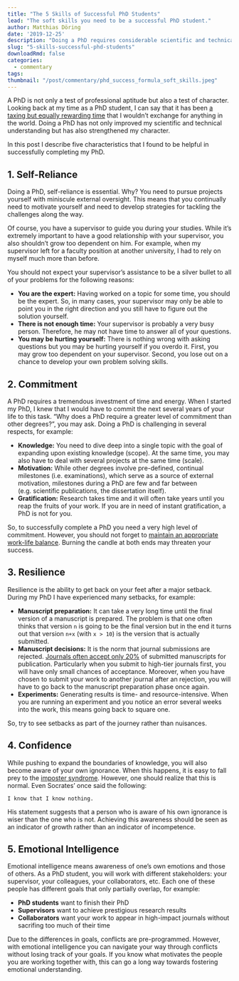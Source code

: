 ```yaml
---
title: "The 5 Skills of Successful PhD Students"
lead: "The soft skills you need to be a successful PhD student."
author: Matthias Döring
date: '2019-12-25'
description: "Doing a PhD requires considerable scientific and technical skills. To be a successful PhD student, these hard skills must be complemented by an array of soft skills. In this post, I delineate what I find are the most important soft skills for PhD students." 
slug: "5-skills-successful-phd-students"
downloadRmd: false
categories:
  - commentary
tags:
thumbnail: "/post/commentary/phd_success_formula_soft_skills.jpeg"
---
```


A PhD is not only a test of professional aptitude but also a test of character. 
Looking back at my time as a PhD student, I can say that it has been [a taxing but equally rewarding time](https://medium.com/darius-foroux/the-purpose-of-life-is-not-happiness-its-usefulness-65064d0cdd59) that I wouldn't exchange for anything in the world. Doing a PhD has not only improved my scientific and technical understanding but has also strengthened my character.

In this post I describe five characteristics that I found to be helpful in successfully completing my PhD. 

## 1. Self-Reliance

Doing a PhD, self-reliance is essential. Why? You need to pursue projects yourself with miniscule external oversight. This means that you continually need to motivate yourself and need to develop strategies for tackling the challenges along the way.

Of course, you have a supervisor to guide you during your studies. While it's extremely important to have a good relationship with your supervisor, you also shouldn't grow too dependent on him. For example, when my supervisor left for a faculty position at another university, I had to rely on myself much more than before. 

You should not expect your supervisor's assistance to be a silver bullet to all of your problems for the following reasons:

* **You are the expert:** Having worked on a topic for some time, you should be the expert. So, in many cases, your supervisor may only be able to point you in the right direction and you still have to figure out the solution yourself.
* **There is not enough time:** Your supervisor is probably a very busy person. Therefore, he may not have time to answer all of your questions.
* **You may be hurting yourself:** There is nothing wrong with asking questions but you may be hurting yourself if you overdo it. First, you may grow too dependent on your supervisor. Second, you lose out on a chance to develop your own problem solving skills.

## 2. Commitment

A PhD requires a tremendous investment of time and energy. When I started my PhD, I knew that I would have to commit the next several years of your life to this task. "Why does a PhD require a greater level of commitment than other degrees?", you may ask. Doing a PhD is challenging in several respects, for example:

* **Knowledge:** You need to dive deep into a single topic with the goal of expanding upon existing knowledge (scope). At the same time, you may also have to deal with several projects at the same time (scale).
* **Motivation:** While other degrees involve pre-defined, continual milestones (i.e. examinations), which serve as a source of external motivation, milestones during a PhD are few and far between (e.g. scientific publications, the dissertation itself).
* **Gratification:** Research takes time and it will often take years until you reap the fruits of your work. If you are in need of instant gratification, a PhD is not for you.

So, to successfully complete a PhD you need a very high level of commitment. However, you should not forget to [maintain an appropriate work-life balance](https://medium.com/the-mission/how-to-achieve-work-life-balance-in-3-hard-steps-451488ffa620). Burning the candle at both ends may threaten your success.

## 3. Resilience

Resilience is the ability to get back on your feet after a major setback. During my PhD I have experienced many setbacks, for example:

* **Manuscript preparation:** It can take a very long time until the final version of a manuscript is prepared. The problem is that one often thinks that version `n` is going to be the final version but in the end it turns out that version `n+x` (with `x > 10`) is the version that is actually submitted. 
* **Manuscript decisions:** It is the norm that journal submissions are rejected. [Journals often accept only 20%](https://www.sciencedirect.com/science/article/abs/pii/S1751157713000710) of submitted manuscripts for publication. Particularly when you submit to high-tier journals first, you will have only small chances of acceptance. Moreover, when you have chosen to submit your work to another journal after an rejection, you will have to go back to the manuscript preparation phase once again.
* **Experiments:** Generating results is time- and resource-intensive. When you are running an experiment and you notice an error several weeks into the work, this means going back to square one.

So, try to see setbacks as part of the journey rather than nuisances.

## 4. Confidence

While pushing to expand the boundaries of knowledge, you will also become aware of your own ignorance. When this happens, it is easy to fall prey to the [imposter syndrome](https://www.youtube.com/watch?v=eqhUHyVpAwE). However, one should realize that this is normal. Even Socrates' once said the following:

    I know that I know nothing.

His statement suggests that a person who is aware of his own ignorance is wiser than the one who is not. Achieving this awareness should be seen as an indicator of growth rather than an indicator of incompetence.

## 5. Emotional Intelligence

Emotional intelligence means awareness of one's own emotions and those of others. As a PhD student, you will work with different stakeholders: your supervisor, your colleagues, your collaborators, etc. Each one of these people has different goals that only partially overlap, for example: 

* **PhD students** want to finish their PhD
* **Supervisors** want to achieve prestigious research results
* **Collaborators** want your work to appear in high-impact journals without sacrifing too much of their time

Due to the differences in goals, conflicts are pre-programmed. However, with emotional intelligence you can navigate your way through conflicts without losing track of your goals. If you know what motivates the people you are working together with, this can go a long way towards fostering emotional understanding.
